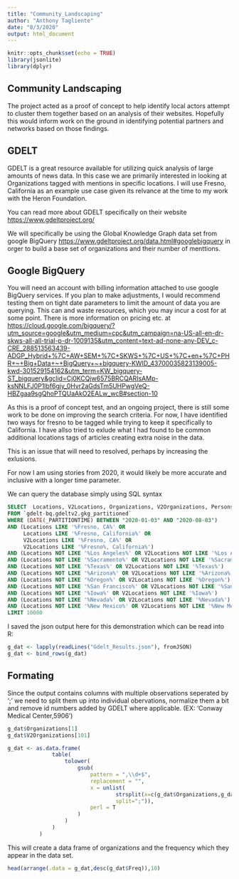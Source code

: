 ```yaml
---
title: "Community_Landscaping"
author: "Anthony Tagliente"
date: "8/3/2020"
output: html_document
---
```


```r
knitr::opts_chunk$set(echo = TRUE)
library(jsonlite)
library(dplyr)
```

## Community Landscaping

The project acted as a proof of concept to help identify local actors attempt to cluster them together based on an analysis of their websites. Hopefully this would inform work on the ground in identifying potential partners and networks based on those findings.

## GDELT
GDELT is a great resource available for utilizing quick analysis of large amounts of news data. In this case we are primarily interested in looking at Organizations tagged with mentions in specific locations. I will use Fresno, California as an example use case given its relvance at the time to my work with the Heron Foundation.

You can read more about GDELT specifically on their website <https://www.gdeltproject.org/> 

We will specifically be using the Global Knowledge Graph data set from google BigQuery <https://www.gdeltproject.org/data.html#googlebigquery> in orger to build a base set of organizations and their number of menttions.

## Google BigQuery
You will need an account with billing information attached to use google BigQuery services. If you plan to make adjustments, I would recommend testing them on tight date parameters to limit the amount of data you are querying. This can and waste resources, which you may incur a cost for at some point. There is more information on pricing etc. at <https://cloud.google.com/bigquery/?utm_source=google&utm_medium=cpc&utm_campaign=na-US-all-en-dr-skws-all-all-trial-p-dr-1009135&utm_content=text-ad-none-any-DEV_c-CRE_288513563439-ADGP_Hybrid+%7C+AW+SEM+%7C+SKWS+%7C+US+%7C+en+%7C+PHR+~+Big+Data+~+BigQuery+~+bigquery-KWID_43700035823139005-kwd-301529154162&utm_term=KW_bigquery-ST_bigquery&gclid=Cj0KCQjw6575BRCQARIsAMp-ksNNLFJ0P1lbf6gjy_0Hvr2aGdsTm5UHPwgVeQ-HBZgaa9sgQhoPTQUaAkO2EALw_wcB#section-10>

As this is a proof of concept test, and an ongoing project, there is still some work to be done on improving the search criteria. For now, I have identified two ways for fresno to be tagged while trying to keep it specifically to California. I have allso tried to exlude what I had found to be common additional locations tags of articles creating extra noise in the data.

This is an issue that will need to resolved, perhaps by increasing the exlusions.

For now I am using stories from 2020, it would likely be more accurate and inclusive with a longer time parameter.

We can query the database simply using SQL syntax
```sql
SELECT  Locations, V2Locations, Organizations, V2Organizations, Persons, V2Persons
FROM `gdelt-bq.gdeltv2.gkg_partitioned` 
WHERE (DATE(_PARTITIONTIME) BETWEEN "2020-01-03" AND "2020-08-03") 
AND (Locations LIKE '%Fresno, CA%' OR 
     Locations LIKE '%Fresno, California%' OR 
     V2Locations LIKE '%Fresno, CA%' OR
     V2Locations LIKE '%Fresno%, California%')
AND (Locations NOT LIKE '%Los Angeles%' OR V2Locations NOT LIKE '%Los Angeles%')
AND (Locations NOT LIKE '%Sacramento%' OR V2Locations NOT LIKE '%Sacramento%')
AND (Locations NOT LIKE '%Texas%' OR V2Locations NOT LIKE '%Texas%')
AND (Locations NOT LIKE '%Arizona%' OR V2Locations NOT LIKE '%Arizona%')
AND (Locations NOT LIKE '%Oregon%' OR V2Locations NOT LIKE '%Oregon%')
AND (Locations NOT LIKE '%San Francisco%' OR V2Locations NOT LIKE '%San Francisco%')
AND (Locations NOT LIKE '%Iowa%' OR V2Locations NOT LIKE '%Iowa%')
AND (Locations NOT LIKE '%Nevada%' OR V2Locations NOT LIKE '%Nevada%')
AND (Locations NOT LIKE '%New Mexico%' OR V2Locations NOT LIKE '%New Mexico%')
LIMIT 10000
```

I saved the json output here for this demonstration which can be read into R:

```r
g_dat <- lapply(readLines("Gdelt_Results.json"), fromJSON)
g_dat <- bind_rows(g_dat)
```

## Formating
Since the output contains columns with multiple observations seperated by ';' we need to split them up into individual obervations, normalize them a bit and remove id numbers added by GDELT where applicable. (EX: 'Conway Medical Center,5906')
```r
g_dat$Organizations[1]
g_dat$V2Organizations[101]
```

```r
g_dat <- as.data.frame(
              table(
                  tolower(
                      gsub(
                          pattern = ",\\d+$",
                          replacement = "",
                          x = unlist(
                                  strsplit(x=c(g_dat$Organizations,g_dat$V2Organizations),
                                  split=";")),
                          perl = T
                      )
                  )
              )
          )
```
This will create a data frame of organizations and the frequency which they appear in the data set.
```r
head(arrange(.data = g_dat,desc(g_dat$Freq)),10)
```

